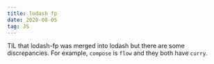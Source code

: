 ```yaml
---
title: lodash fp
date: 2020-08-05
tag: JS
---
```




TIL that lodash-fp was merged into lodash but there are some discrepancies.
For example, `compose` is `flow` and they both have `curry`.
